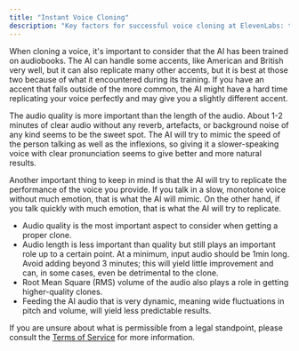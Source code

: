 ```yaml
---
title: "Instant Voice Cloning"
description: "Key factors for successful voice cloning at ElevenLabs: training on audiobooks, preferred accents, importance of audio quality over length, and replication of voice performance nuances."
---
```


When cloning a voice, it's important to consider that the AI has been trained on audiobooks. The AI can handle some accents, like American and British very well, but it can also replicate many other accents, but it is best at those two because of what it encountered during its training. If you have an accent that falls outside of the more common, the AI might have a hard time replicating your voice perfectly and may give you a slightly different accent.

The audio quality is more important than the length of the audio. About 1-2 minutes of clear audio without any reverb, artefacts, or background noise of any kind seems to be the sweet spot. The AI will try to mimic the speed of the person talking as well as the inflexions, so giving it a slower-speaking voice with clear pronunciation seems to give better and more natural results.

Another important thing to keep in mind is that the AI will try to replicate the performance of the voice you provide. If you talk in a slow, monotone voice without much emotion, that is what the AI will mimic. On the other hand, if you talk quickly with much emotion, that is what the AI will try to replicate.

- Audio quality is the most important aspect to consider when getting a proper clone.
- Audio length is less important than quality but still plays an important role up to a certain point. At a minimum, input audio should be 1min long. Avoid adding beyond 3 minutes; this will  yield little improvement and can, in some cases, even be detrimental to the clone.
- Root Mean Square (RMS) volume of the audio also plays a role in getting higher-quality clones.
- Feeding the AI audio that is very dynamic, meaning wide fluctuations in pitch and volume, will yield less predictable results.

If you are unsure about what is permissible from a legal standpoint, please consult the [Terms of Service](https://elevenlabs.io/safety) for more information.
